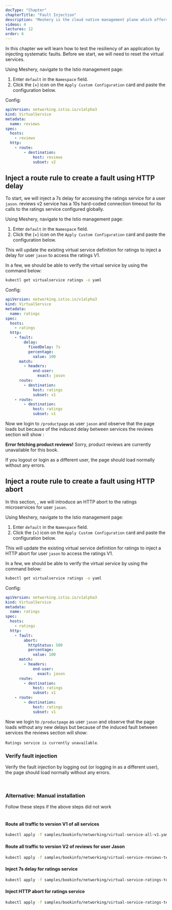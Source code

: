 ```yaml
---
docType: "Chapter"
chapterTitle: "Fault Injection"
description: "Meshery is the cloud native management plane which offers lifecycle, configuration, and performance management of service meshes and their workloads."
videos: 4
lectures: 12
order: 6
---
```



<ChapterStyle>

In this chapter we will learn how to test the resiliency of an application by injecting systematic faults.
Before we start, we will need to reset the virtual services.

Using Meshery, navigate to the Istio management page:

1. Enter `default` in the `Namespace` field.
2. Click the (+) icon on the `Apply Custom Configuration` card and paste the configuration below.

Config:

```yaml
apiVersion: networking.istio.io/v1alpha3
kind: VirtualService
metadata:
  name: reviews
spec:
  hosts:
    - reviews
  http:
    - route:
        - destination:
            host: reviews
            subset: v2
```

<h2 class="chapter-sub-heading">
  Inject a route rule to create a fault using HTTP delay
</h2>

To start, we will inject a 7s delay for accessing the ratings service for a user `jason`. reviews v2 service has a 10s hard-coded connection timeout for its calls to the ratings service configured globally.

Using Meshery, navigate to the Istio management page:

1. Enter `default` in the `Namespace` field.
2. Click the (+) icon on the `Apply Custom Configuration` card and paste the configuration below.

This will update the existing virtual service definition for ratings to inject a delay for user `jason` to access the ratings V1.

In a few, we should be able to verify the virtual service by using the command below:

```sh
kubectl get virtualservice ratings -o yaml
```

Config:

```yaml
apiVersion: networking.istio.io/v1alpha3
kind: VirtualService
metadata:
  name: ratings
spec:
  hosts:
    - ratings
  http:
    - fault:
        delay:
          fixedDelay: 7s
          percentage:
            value: 100
      match:
        - headers:
            end-user:
              exact: jason
      route:
        - destination:
            host: ratings
            subset: v1
    - route:
        - destination:
            host: ratings
            subset: v1
```

Now we login to `/productpage` as user `jason` and observe that the page loads but because of the induced delay between services the reviews section will show :

<b>Error fetching product reviews!</b>
Sorry, product reviews are currently unavailable for this book.

If you logout or login as a different user, the page should load normally without any errors.

<h2 class="chapter-sub-heading">
  Inject a route rule to create a fault using HTTP abort
</h2>

In this section, , we will introduce an HTTP abort to the ratings microservices for user `jason`.

Using Meshery, navigate to the Istio management page:

1. Enter `default` in the `Namespace` field.
2. Click the (+) icon on the `Apply Custom Configuration` card and paste the configuration below.

This will update the existing virtual service definition for ratings to inject a HTTP abort for user `jason` to access the ratings V1.

In a few, we should be able to verify the virtual service by using the command below:

```sh
kubectl get virtualservice ratings -o yaml
```

Config:

```yaml
apiVersion: networking.istio.io/v1alpha3
kind: VirtualService
metadata:
  name: ratings
spec:
  hosts:
    - ratings
  http:
    - fault:
        abort:
          httpStatus: 500
          percentage:
            value: 100
      match:
        - headers:
            end-user:
              exact: jason
      route:
        - destination:
            host: ratings
            subset: v1
    - route:
        - destination:
            host: ratings
            subset: v1
```

Now we login to `/productpage` as user `jason` and observe that the page loads without any new delays but because of the induced fault between services the reviews section will show:

`Ratings service is currently unavailable`.

<h3 class="chapter-sub-heading"> Verify fault injection</h3>

Verify the fault injection by logging out (or logging in as a different user), the page should load normally without any errors.

<br />
<h3>Alternative: Manual installation</h3>
Follow these steps if the above steps did not work
<br />
<br />

<h4 class="chapter-alt-heading">
  Route all traffic to version V1 of all services
</h4>

```sh
kubectl apply -f samples/bookinfo/networking/virtual-service-all-v1.yaml
```

<h4 class="chapter-alt-heading">
  Route all traffic to version V2 of reviews for user Jason
</h4>

```sh
kubectl apply -f samples/bookinfo/networking/virtual-service-reviews-test-v2.yaml
```

<h4 class="chapter-alt-heading"> Inject 7s delay for ratings service</h4>

```sh
kubectl apply -f samples/bookinfo/networking/virtual-service-ratings-test-delay.yaml
```

<h4 class="chapter-alt-heading"> Inject HTTP abort for ratings service</h4>

```sh
kubectl apply -f samples/bookinfo/networking/virtual-service-ratings-test-abort.yaml
```

</ChapterStyle>
